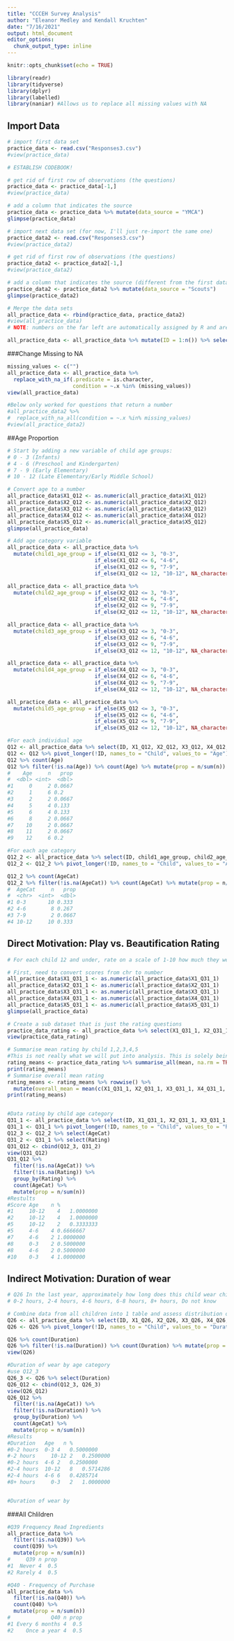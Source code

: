 ```yaml
---
title: "CCCEH Survey Analysis"
author: "Eleanor Medley and Kendall Kruchten"
date: "7/16/2021"
output: html_document
editor_options: 
  chunk_output_type: inline
---
```


```r
knitr::opts_chunk$set(echo = TRUE)
```

```r
library(readr)
library(tidyverse)
library(dplyr)
library(labelled)
library(naniar) #Allows us to replace all missing values with NA
```

## Import Data
```r
# import first data set
practice_data <- read.csv("Responses3.csv")
#view(practice_data)

# ESTABLISH CODEBOOK!

# get rid of first row of observations (the questions)
practice_data <- practice_data[-1,]
#view(practice_data)

# add a column that indicates the source
practice_data <- practice_data %>% mutate(data_source = "YMCA")
glimpse(practice_data)

# import next data set (for now, I'll just re-import the same one)
practice_data2 <- read.csv("Responses3.csv")
#view(practice_data2)

# get rid of first row of observations (the questions)
practice_data2 <- practice_data2[-1,]
#view(practice_data2)

# add a column that indicates the source (different from the first data set)
practice_data2 <- practice_data2 %>% mutate(data_source = "Scouts")
glimpse(practice_data2)

# Merge the data sets
all_practice_data <- rbind(practice_data, practice_data2)
#view(all_practice_data)
# NOTE: numbers on the far left are automatically assigned by R and are weird

all_practice_data <- all_practice_data %>% mutate(ID = 1:n()) %>% select(ID, everything())

```

###Change Missing to NA
```r
missing_values <- c("")
all_practice_data <- all_practice_data %>%
  replace_with_na_if(.predicate = is.character,
                     condition = ~.x %in% (missing_values))
view(all_practice_data)

#Below only worked for questions that return a number
#all_practice_data2 %>%
#  replace_with_na_all(condition = ~.x %in% missing_values)
#view(all_practice_data2)
```



##Age Proportion
```r
# Start by adding a new variable of child age groups:
# 0 - 3 (Infants)
# 4 - 6 (Preschool and Kindergarten)
# 7 - 9 (Early Elementary)
# 10 - 12 (Late Elementary/Early Middle School)

# Convert age to a number
all_practice_data$X1_Q12 <- as.numeric(all_practice_data$X1_Q12)
all_practice_data$X2_Q12 <- as.numeric(all_practice_data$X2_Q12)
all_practice_data$X3_Q12 <- as.numeric(all_practice_data$X3_Q12)
all_practice_data$X4_Q12 <- as.numeric(all_practice_data$X4_Q12)
all_practice_data$X5_Q12 <- as.numeric(all_practice_data$X5_Q12)
glimpse(all_practice_data)

# Add age category variable
all_practice_data <- all_practice_data %>% 
  mutate(child1_age_group = if_else(X1_Q12 <= 3, "0-3", 
                            if_else(X1_Q12 <= 6, "4-6", 
                            if_else(X1_Q12 <= 9, "7-9",
                            if_else(X1_Q12 <= 12, "10-12", NA_character_)))))

all_practice_data <- all_practice_data %>% 
  mutate(child2_age_group = if_else(X2_Q12 <= 3, "0-3", 
                            if_else(X2_Q12 <= 6, "4-6", 
                            if_else(X2_Q12 <= 9, "7-9",
                            if_else(X2_Q12 <= 12, "10-12", NA_character_)))))

all_practice_data <- all_practice_data %>% 
  mutate(child3_age_group = if_else(X3_Q12 <= 3, "0-3", 
                            if_else(X3_Q12 <= 6, "4-6", 
                            if_else(X3_Q12 <= 9, "7-9",
                            if_else(X3_Q12 <= 12, "10-12", NA_character_)))))

all_practice_data <- all_practice_data %>% 
  mutate(child4_age_group = if_else(X4_Q12 <= 3, "0-3", 
                            if_else(X4_Q12 <= 6, "4-6", 
                            if_else(X4_Q12 <= 9, "7-9",
                            if_else(X4_Q12 <= 12, "10-12", NA_character_)))))

all_practice_data <- all_practice_data %>% 
  mutate(child5_age_group = if_else(X5_Q12 <= 3, "0-3", 
                            if_else(X5_Q12 <= 6, "4-6", 
                            if_else(X5_Q12 <= 9, "7-9",
                            if_else(X5_Q12 <= 12, "10-12", NA_character_)))))

#For each individual age
Q12 <- all_practice_data %>% select(ID, X1_Q12, X2_Q12, X3_Q12, X4_Q12, X5_Q12)
Q12 <- Q12 %>% pivot_longer(!ID, names_to = "Child", values_to = "Age")
Q12 %>% count(Age)
Q12 %>% filter(!is.na(Age)) %>% count(Age) %>% mutate(prop = n/sum(n))
#    Age     n   prop
#  <dbl> <int>  <dbl>
#1     0     2 0.0667
#2     1     6 0.2   
#3     2     2 0.0667
#4     5     4 0.133 
#5     6     4 0.133 
#6     8     2 0.0667
#7    10     2 0.0667
#8    11     2 0.0667
#9    12     6 0.2  

#For each age category 
Q12_2 <- all_practice_data %>% select(ID, child1_age_group, child2_age_group, child3_age_group, child4_age_group, child5_age_group)
Q12_2 <- Q12_2 %>% pivot_longer(!ID, names_to = "Child", values_to = "AgeCat")

Q12_2 %>% count(AgeCat)
Q12_2 %>% filter(!is.na(AgeCat)) %>% count(AgeCat) %>% mutate(prop = n/sum(n))
#  AgeCat     n   prop
#  <chr>  <int>  <dbl>
#1 0-3       10 0.333 
#2 4-6        8 0.267 
#3 7-9        2 0.0667 
#4 10-12     10 0.333
```


## Direct Motivation: Play vs. Beautification Rating 
```r
# For each child 12 and under, rate on a scale of 1-10 how much they wear children's makeup and body products as play versus for beautification?

# First, need to convert scores from chr to number
all_practice_data$X1_Q31_1 <- as.numeric(all_practice_data$X1_Q31_1)
all_practice_data$X2_Q31_1 <- as.numeric(all_practice_data$X2_Q31_1)
all_practice_data$X3_Q31_1 <- as.numeric(all_practice_data$X3_Q31_1)
all_practice_data$X4_Q31_1 <- as.numeric(all_practice_data$X4_Q31_1)
all_practice_data$X5_Q31_1 <- as.numeric(all_practice_data$X5_Q31_1)
glimpse(all_practice_data)

# Create a sub dataset that is just the rating questions
practice_data_rating <- all_practice_data %>% select(X1_Q31_1, X2_Q31_1, X3_Q31_1, X4_Q31_1, X5_Q31_1)
view(practice_data_rating)

# Summarise mean rating by child 1,2,3,4,5
#This is not really what we will put into analysis. This is solely being used to calculate overall. 
rating_means <- practice_data_rating %>% summarise_all(mean, na.rm = TRUE)
print(rating_means)
# Summarise overall mean rating 
rating_means <- rating_means %>% rowwise() %>% 
  mutate(overall_mean = mean(c(X1_Q31_1, X2_Q31_1, X3_Q31_1, X4_Q31_1, X5_Q31_1)))
print(rating_means)


#Data rating by child age category 
Q31_1 <- all_practice_data %>% select(ID, X1_Q31_1, X2_Q31_1, X3_Q31_1, X4_Q31_1, X5_Q31_1)
Q31_1 <- Q31_1 %>% pivot_longer(!ID, names_to = "Child", values_to = "Rating")
Q12_3 <- Q12_2 %>% select(AgeCat)
Q31_2 <- Q31_1 %>% select(Rating)
Q31_Q12 <- cbind(Q12_3, Q31_2)
view(Q31_Q12)
Q31_Q12 %>%
  filter(!is.na(AgeCat)) %>%
  filter(!is.na(Rating)) %>%
  group_by(Rating) %>%
  count(AgeCat) %>%
  mutate(prop = n/sum(n))
#Restults
#Score Age    n %
#1	   10-12	4	1.0000000	
#2	   10-12	4	1.0000000	
#5	   10-12	2	0.3333333	
#5	   4-6	  4	0.6666667	
#7	   4-6	  2	1.0000000	
#8	   0-3	  2	0.5000000	
#8	   4-6	  2	0.5000000	
#10	   0-3	  4	1.0000000	
```

## Indirect Motivation: Duration of wear
```r
# Q26 In the last year, approximately how long does this child wear children's makeup and body products for when they use them? 
# 0-2 hours, 2-4 hours, 4-6 hours, 6-8 hours, 8+ hours, Do not know

# Combine data from all children into 1 table and assess distribution overall
Q26 <- all_practice_data %>% select(ID, X1_Q26, X2_Q26, X3_Q26, X4_Q26, X5_Q26)
Q26 <- Q26 %>% pivot_longer(!ID, names_to = "Child", values_to = "Duration")

Q26 %>% count(Duration)
Q26 %>% filter(!is.na(Duration)) %>% count(Duration) %>% mutate(prop = n/sum(n))
view(Q26)

#Duration of wear by age category 
#use Q12_3
Q26_3 <- Q26 %>% select(Duration)
Q26_Q12 <- cbind(Q12_3, Q26_3)
view(Q26_Q12)
Q26_Q12 %>%
  filter(!is.na(AgeCat)) %>%
  filter(!is.na(Duration)) %>%
  group_by(Duration) %>%
  count(AgeCat) %>%
  mutate(prop = n/sum(n))
#Results
#Duration   Age   n %
#0-2 hours	0-3	4	0.5000000	
#-2 hours	  10-12	2	0.2500000	
#0-2 hours	4-6	2	0.2500000	
#2-4 hours	10-12	8	0.5714286	
#2-4 hours	4-6	6	0.4285714	
#8+ hours	  0-3	2	1.0000000	


#Duration of wear by  
```

###All Chlildren
```r
#Q39 Frequency Read Ingredients
all_practice_data %>%
  filter(!is.na(Q39)) %>%
  count(Q39) %>%
  mutate(prop = n/sum(n))
#     Q39 n prop
#1  Never 4  0.5
#2 Rarely 4  0.5

#Q40 - Frequency of Purchase
all_practice_data %>%
  filter(!is.na(Q40)) %>%
  count(Q40) %>%
  mutate(prop = n/sum(n))
#             Q40 n prop
#1 Every 6 months 4  0.5
#2    Once a year 4  0.5
```
